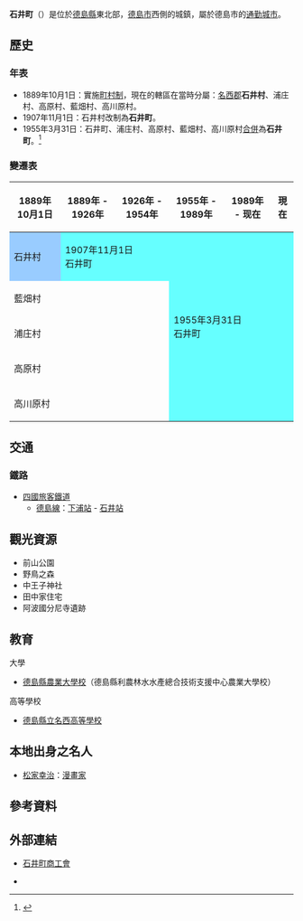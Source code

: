 {{日本町村
| 自治體名=石井
| 町村=町
| 圖像=[[File:Dogakuji_01.JPG|240px]]
| 圖像說明=[[童學寺|童學寺]]（[[四國別格二十靈場|四國別格二十靈場]]第2號札所）{{Infobox mapframe|zoom=09}}
| 町村章=[[File:Emblem_of_Ishii,_Tokushima.svg|100px]]
| 日文原名=石井町
| 平假名=いしいちょう
| 羅馬字拼音=Ishii-chō
| 都道府縣=德島縣
| 支廳=
| 郡=名西郡
| 編號=36341-3
| 面積=28.83
| 邊界未定=
| 人口=25,809
| 統計時間=2013年7月1日
| 自治體=[[德島市|德島市]]、[[神山町|神山町]]、[[上勝町|上勝町]]、[[勝浦町|勝浦町]]
| 樹=[[銀杏|銀杏]]
| 花=[[多花紫藤|多花紫藤]]
| 鳥=[[日本樹鶯|日本樹鶯]]
| 其他象徵物=
| 其他象徵=
| 首長=河野俊明
| 卸任日期=2015年4月30日
| 議員數=14
| 郵遞區號=779-3295
| 所在地=名西郡石井町高川原字高川原121番地1 
| 電話號碼=88-674-1111
| 外部連結= http://www.town.ishii.lg.jp/ 
| 經度=
| 緯度=
| 地圖=[[File:Ishii_in_Tokushima_Prefecture_Ja.svg|250px]]
| 註記=人口：[http://www.town.ishii.lg.jp/ 石井町官方網頁]
}}
'''石井町'''（{{jpn|j=石井町|hg=いしいちょう|rm=Ishii chō|f=y}}）是位於[[德島縣|德島縣]]東北部，[[德島市|德島市]]西側的城鎮，屬於德島市的[[通勤城市|通勤城市]]。

==歷史==
===年表===
* 1889年10月1日：實施[[町村制|町村制]]，現在的轄區在當時分屬：[[名西郡|名西郡]]'''石井村'''、浦庄村、高原村、藍畑村、高川原村。
* 1907年11月1日：石井村改制為'''石井町'''。
* 1955年3月31日：石井町、浦庄村、高原村、藍畑村、高川原村[[市町村合併|合併]]為'''石井町'''。<ref>{{cite web| title=町のプロフィール| url=http://www.town.ishii.lg.jp/ishii-info/profile/| publisher=石井町公所| accessdate=2012-12-22| language=ja| archive-url=https://web.archive.org/web/20120805211518/http://www.town.ishii.lg.jp/ishii-info/profile/| archive-date=2012-08-05| dead-url=yes}}</ref>

===變遷表===
{| class="wikitable" style="font-size:x-small"
! 1889年10月1日
! 1889年 - 1926年
! 1926年 - 1954年
! 1955年 - 1989年
! 1989年 - 现在
! 現在
|-
| style="background-color:#9cf;" | 石井村
| colspan=2 style="background-color:#6ff;" | 1907年11月1日<br />石井町
| rowspan=5 colspan=3 style="background-color:#6ff;" | 1955年3月31日<br />石井町
|-
| colspan=3 | 藍畑村
|-
| colspan=3 | 浦庄村
|-
| colspan=3 | 高原村
|-
| colspan=3 | 高川原村
|}

==交通==
===鐵路===
* [[四國旅客鐵道|四國旅客鐵道]]
** [[德島線|德島線]]：[[下浦站|下浦站]] - [[石井站_(德島縣)|石井站]]

==觀光資源==
* 前山公園
* 野鳥之森
* 中王子神社
* 田中家住宅
* 阿波國分尼寺遺跡

==教育==
; 大學
* [[德島縣農業大學校|德島縣農業大學校]]（德島縣利農林水水產總合技術支援中心農業大學校）

; 高等學校
* [[德島縣立名西高等學校|德島縣立名西高等學校]]

==本地出身之名人==
* [[松家幸治|松家幸治]]：[[漫畫家|漫畫家]]

==參考資料==
{{reflist}}

==外部連結==
{{commonscat|Ishii, Tokushima}}
* {{Ja}} [http://www.tsci.or.jp/ishii/ 石井町商工會] {{Wayback|url=http://www.tsci.or.jp/ishii/ |date=20121224153524 }}
* {{osmrelation-inline|4058006}}
{{德島縣}}{{Authority control}}
{{coord|34|4|N|134|26|E|region:JP|display=title}}